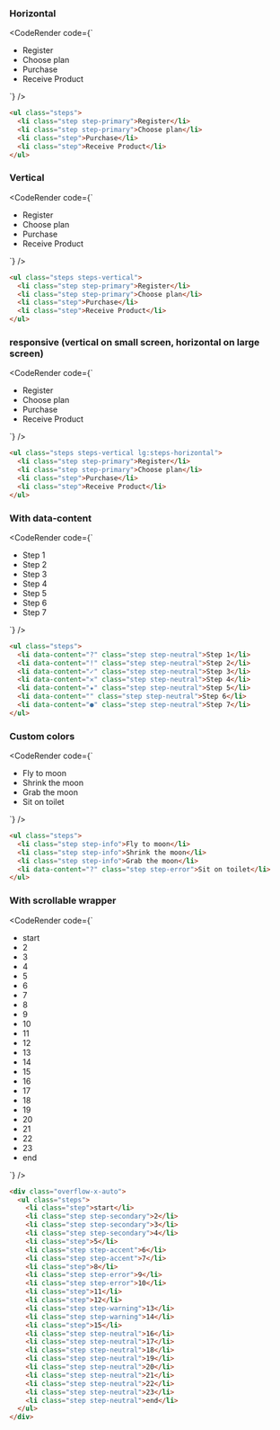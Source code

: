 
### Horizontal

<CodeRender code={`
<ul class="steps">
  <li class="step step-primary">Register</li>
  <li class="step step-primary">Choose plan</li>
  <li class="step">Purchase</li>
  <li class="step">Receive Product</li>
</ul>

`} />
  
```html
<ul class="steps">
  <li class="step step-primary">Register</li>
  <li class="step step-primary">Choose plan</li>
  <li class="step">Purchase</li>
  <li class="step">Receive Product</li>
</ul>

```
### Vertical

<CodeRender code={`
<ul class="steps steps-vertical">
  <li class="step step-primary">Register</li>
  <li class="step step-primary">Choose plan</li>
  <li class="step">Purchase</li>
  <li class="step">Receive Product</li>
</ul>

`} />
  
```html
<ul class="steps steps-vertical">
  <li class="step step-primary">Register</li>
  <li class="step step-primary">Choose plan</li>
  <li class="step">Purchase</li>
  <li class="step">Receive Product</li>
</ul>

```
### responsive (vertical on small screen, horizontal on large screen)

<CodeRender code={`
<ul class="steps steps-vertical lg:steps-horizontal">
  <li class="step step-primary">Register</li>
  <li class="step step-primary">Choose plan</li>
  <li class="step">Purchase</li>
  <li class="step">Receive Product</li>
</ul>

`} />
  
```html
<ul class="steps steps-vertical lg:steps-horizontal">
  <li class="step step-primary">Register</li>
  <li class="step step-primary">Choose plan</li>
  <li class="step">Purchase</li>
  <li class="step">Receive Product</li>
</ul>

```
### With data-content

<CodeRender code={`
<ul class="steps">
  <li data-content="?" class="step step-neutral">Step 1</li>
  <li data-content="!" class="step step-neutral">Step 2</li>
  <li data-content="✓" class="step step-neutral">Step 3</li>
  <li data-content="✕" class="step step-neutral">Step 4</li>
  <li data-content="★" class="step step-neutral">Step 5</li>
  <li data-content="" class="step step-neutral">Step 6</li>
  <li data-content="●" class="step step-neutral">Step 7</li>
</ul>

`} />
  
```html
<ul class="steps">
  <li data-content="?" class="step step-neutral">Step 1</li>
  <li data-content="!" class="step step-neutral">Step 2</li>
  <li data-content="✓" class="step step-neutral">Step 3</li>
  <li data-content="✕" class="step step-neutral">Step 4</li>
  <li data-content="★" class="step step-neutral">Step 5</li>
  <li data-content="" class="step step-neutral">Step 6</li>
  <li data-content="●" class="step step-neutral">Step 7</li>
</ul>

```
### Custom colors

<CodeRender code={`
<ul class="steps">
  <li class="step step-info">Fly to moon</li>
  <li class="step step-info">Shrink the moon</li>
  <li class="step step-info">Grab the moon</li>
  <li data-content="?" class="step step-error">Sit on toilet</li>
</ul>

`} />
  
```html
<ul class="steps">
  <li class="step step-info">Fly to moon</li>
  <li class="step step-info">Shrink the moon</li>
  <li class="step step-info">Grab the moon</li>
  <li data-content="?" class="step step-error">Sit on toilet</li>
</ul>

```
### With scrollable wrapper

<CodeRender code={`
<div class="overflow-x-auto">
  <ul class="steps">
    <li class="step">start</li>
    <li class="step step-secondary">2</li>
    <li class="step step-secondary">3</li>
    <li class="step step-secondary">4</li>
    <li class="step">5</li>
    <li class="step step-accent">6</li>
    <li class="step step-accent">7</li>
    <li class="step">8</li>
    <li class="step step-error">9</li>
    <li class="step step-error">10</li>
    <li class="step">11</li>
    <li class="step">12</li>
    <li class="step step-warning">13</li>
    <li class="step step-warning">14</li>
    <li class="step">15</li>
    <li class="step step-neutral">16</li>
    <li class="step step-neutral">17</li>
    <li class="step step-neutral">18</li>
    <li class="step step-neutral">19</li>
    <li class="step step-neutral">20</li>
    <li class="step step-neutral">21</li>
    <li class="step step-neutral">22</li>
    <li class="step step-neutral">23</li>
    <li class="step step-neutral">end</li>
  </ul>
</div>

`} />
  
```html
<div class="overflow-x-auto">
  <ul class="steps">
    <li class="step">start</li>
    <li class="step step-secondary">2</li>
    <li class="step step-secondary">3</li>
    <li class="step step-secondary">4</li>
    <li class="step">5</li>
    <li class="step step-accent">6</li>
    <li class="step step-accent">7</li>
    <li class="step">8</li>
    <li class="step step-error">9</li>
    <li class="step step-error">10</li>
    <li class="step">11</li>
    <li class="step">12</li>
    <li class="step step-warning">13</li>
    <li class="step step-warning">14</li>
    <li class="step">15</li>
    <li class="step step-neutral">16</li>
    <li class="step step-neutral">17</li>
    <li class="step step-neutral">18</li>
    <li class="step step-neutral">19</li>
    <li class="step step-neutral">20</li>
    <li class="step step-neutral">21</li>
    <li class="step step-neutral">22</li>
    <li class="step step-neutral">23</li>
    <li class="step step-neutral">end</li>
  </ul>
</div>

```   

    